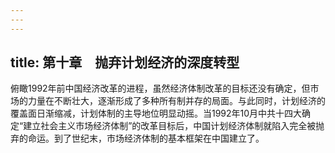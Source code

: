 ```yaml
---
---
---
```

title: 第十章　抛弃计划经济的深度转型
---




俯瞰1992年前中国经济改革的进程，虽然经济体制改革的目标还没有确定，但市场的力量在不断壮大，逐渐形成了多种所有制并存的局面。与此同时，计划经济的覆盖面日渐缩减，计划体制的主导地位明显动摇。当1992年10月中共十四大确定“建立社会主义市场经济体制”的改革目标后，中国计划经济体制就陷入完全被抛弃的命运。到了世纪末，市场经济体制的基本框架在中国建立了。